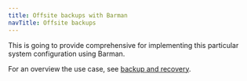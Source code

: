 ```yaml
---
title: Offsite backups with Barman
navTitle: Offsite backups
---
```


This is going to provide comprehensive for implementing this particular system configuration using Barman.

For an overview the use case, see [backup and recovery](/postgresql_journey/07_backup_and_recovery).